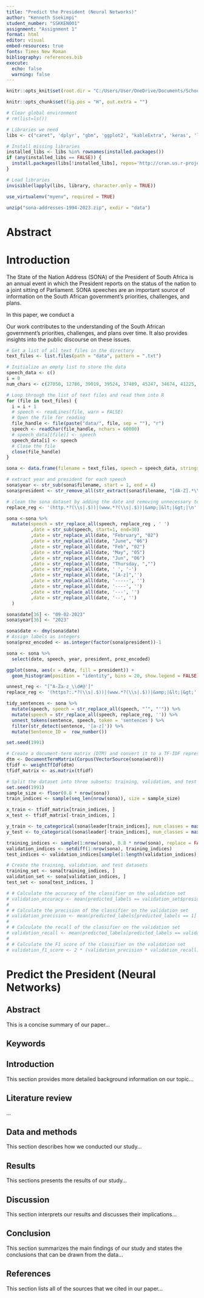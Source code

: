 ```yaml
---
title: "Predict the President (Neural Networks)"
author: "Kenneth Ssekimpi"
student_number: "SSKKEN001"
assignment: "Assignment 1"
format: html
editor: visual
embed-resources: true
fonts: Times New Roman
bibliography: references.bib
execute:
  echo: false
  warning: false
---
```


```r

knitr::opts_knit$set(root.dir = "C:/Users/User/OneDrive/Documents/School/2023/Masters/STA5073Z/Assignments/Assignment 1/ds4l-assignment-1/")

knitr::opts_chunk$set(fig.pos = "H", out.extra = "")
```

```r
# Clear global environment
# rm(list=ls())

# Libraries we need
libs <- c("caret", 'dplyr', "gbm", 'ggplot2', "kableExtra", 'keras', 'lubridate',  'quarto', "randomForest", 'readr', "rpart", 'stringr', "tensorflow", 'tfhub', 'tidytext', 'tm', 'topicmodels', 'wordcloud')

# Install missing libraries
installed_libs <- libs %in% rownames(installed.packages())
if (any(installed_libs == FALSE)) {
  install.packages(libs[!installed_libs], repos='http://cran.us.r-project.org')
}

# Load libraries
invisible(lapply(libs, library, character.only = TRUE))

use_virtualenv("myenv", required = TRUE) 
```

```r
unzip("sona-addresses-1994-2023.zip", exdir = "data")
```

# Abstract

# Introduction

The State of the Nation Address (SONA) of the President of South Africa is an annual event in which the President reports on the status of the nation to a joint sitting of Parliament. SONA speeches are an important source of information on the South African government's priorities, challenges, and plans.

In this paper, we conduct a

Our work contributes to the understanding of the South African government's priorities, challenges, and plans over time. It also provides insights into the public discourse on these issues.

```r
# Get a list of all text files in the directory
text_files <- list.files(path = "data", pattern = ".txt")

# Initialize an empty list to store the data
speech_data <- c()
i = 0
num_chars <- c(27050, 12786, 39019, 39524, 37489, 45247, 34674, 41225, 37552, 41719, 50544, 58284, 34590, 39232, 54635, 48643, 48641, 44907, 31101, 47157, 26384, 33281, 33376, 36006, 29403, 36233, 32860, 32464, 35981, 33290, 42112, 56960, 47910, 43352, 52972, 60000)

# Loop through the list of text files and read them into R
for (file in text_files) {
  i = i + 1
  # speech <- readLines(file, warn = FALSE)
  # Open the file for reading
  file_handle <- file(paste("data/", file, sep = ""), "r")
  speech <- readChar(file_handle, nchars = 60000)
  # speech_data[[file]] <- speech
  speech_data[i] <- speech
  # Close the file
  close(file_handle)
}

sona <- data.frame(filename = text_files, speech = speech_data, stringsAsFactors = FALSE)

# extract year and president for each speech
sona$year <- str_sub(sona$filename, start = 1, end = 4)
sona$president <- str_remove_all(str_extract(sona$filename, "[dA-Z].*\\."), "\\.")

# clean the sona dataset by adding the date and removing unnecessary text
replace_reg <- '(http.*?(\\s|.$))|(www.*?(\\s|.$))|&amp;|&lt;|&gt;|\n'

sona <-sona %>%
  mutate(speech = str_replace_all(speech, replace_reg , ' ')
         ,date = str_sub(speech, start=1, end=30)
         ,date = str_replace_all(date, "February", "02")
         ,date = str_replace_all(date, "June", "06")
         ,date = str_replace_all(date, "Feb", "02")
         ,date = str_replace_all(date, "May", "05")
         ,date = str_replace_all(date, "Jun", "06")
         ,date = str_replace_all(date, "Thursday, ","")
         ,date = str_replace_all(date, ' ', '-')        
         ,date = str_replace_all(date, "[A-z]",'')
         ,date = str_replace_all(date, '-----', '')
         ,date = str_replace_all(date, '----', '')
         ,date = str_replace_all(date, '---', '')
         ,date = str_replace_all(date, '--', '')
  )

sona$date[36] <- "09-02-2023"
sona$year[36] <- "2023"


```

```r

sona$date <- dmy(sona$date)
# Assign labels as integers
sona$prez_encoded <- as.integer(factor(sona$president))-1

sona <- sona %>%
  select(date, speech, year, president, prez_encoded)

ggplot(sona, aes(x = date, fill = president)) +
  geom_histogram(position = "identity", bins = 20, show.legend = FALSE)

```

```r

unnest_reg <- "[^A-Za-z_\\d#@']"
replace_reg <- '(https?:.*?(\\s|.$))|(www.*?(\\s|.$))|&amp;|&lt;|&gt;'

tidy_sentences <- sona %>%
  mutate(speech, speech = str_replace_all(speech, "’", "'")) %>%  
  mutate(speech = str_replace_all(speech, replace_reg, '')) %>%  
  unnest_tokens(sentence, speech, token = 'sentences') %>%
  filter(str_detect(sentence, '[a-z]')) %>%
  mutate(Sentence_ID =  row_number())

set.seed(1991)

# Create a document-term matrix (DTM) and convert it to a TF-IDF representation
dtm <- DocumentTermMatrix(Corpus(VectorSource(sona$word)))
tfidf <- weightTfIdf(dtm)
tfidf_matrix <- as.matrix(tfidf)
```

```r
# Split the dataset into three subsets: training, validation, and test
set.seed(1991)
sample_size <- floor(0.8 * nrow(sona))
train_indices <- sample(seq_len(nrow(sona)), size = sample_size)

x_train <- tfidf_matrix[train_indices, ]
x_test <- tfidf_matrix[-train_indices, ]

y_train <- to_categorical(sona$leader[train_indices], num_classes = max(sona$leader)+1)
y_test <- to_categorical(sona$leader[-train_indices], num_classes = max(sona$leader)+1)

training_indices <- sample(1:nrow(sona), 0.8 * nrow(sona), replace = FALSE)
validation_indices <- setdiff(1:nrow(sona), training_indices)
test_indices <- validation_indices[sample(1:length(validation_indices), 0.5 * length(validation_indices), replace = FALSE)]

# Create the training, validation, and test datasets
training_set <- sona[training_indices, ]
validation_set <- sona[validation_indices, ]
test_set <- sona[test_indices, ]
```

```r



# # Calculate the accuracy of the classifier on the validation set
# validation_accuracy <- mean(predicted_labels == validation_set$president)
# 
# # Calculate the precision of the classifier on the validation set
# validation_precision <- mean(predicted_labels[predicted_labels == 1] == validation_set$president[predicted_labels == 1])
# 
# # Calculate the recall of the classifier on the validation set
# validation_recall <- mean(predicted_labels[predicted_labels == validation_set$president] == 1)
# 
# # Calculate the F1 score of the classifier on the validation set
# validation_f1_score <- 2 * (validation_precision * validation_recall) / (validation_precision + validation_recall)


```

# Predict the President (Neural Networks)

## Abstract

This is a concise summary of our paper...

## Keywords

## Introduction

This section provides more detailed background information on our topic...

## Literature review

...

## Data and methods

This section describes how we conducted our study...

## Results

This sections presents the results of our study...

## Discussion

This section interprets our results and discusses their implications...

## Conclusion

This section summarizes the main findings of our study and states the conclusions that can be drawn from the data...

## References

This section lists all of the sources that we cited in our paper...

